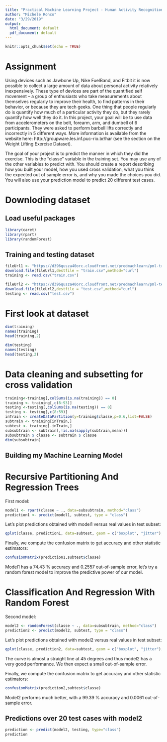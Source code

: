 ```yaml
---
title: "Practical Machine Learning Project - Human Activity Recognition"
author: "Michele Ronco"
date: "3/29/2019"
output:
  html_document: default
  pdf_document: default
---
```


```r
knitr::opts_chunk$set(echo = TRUE)
```

# Assignment 


Using devices such as Jawbone Up, Nike FuelBand, and Fitbit it is now possible to collect a large amount of data about personal activity relatively inexpensively. These type of devices are part of the quantified self movement – a group of enthusiasts who take measurements about themselves regularly to improve their health, to find patterns in their behavior, or because they are tech geeks. One thing that people regularly do is quantify how much of a particular activity they do, but they rarely quantify how well they do it. In this project, your goal will be to use data from accelerometers on the belt, forearm, arm, and dumbell of 6 participants. They were asked to perform barbell lifts correctly and incorrectly in 5 different ways. More information is available from the website here: http://groupware.les.inf.puc-rio.br/har (see the section on the Weight Lifting Exercise Dataset).

The goal of your project is to predict the manner in which they did the exercise. This is the "classe" variable in the training set. You may use any of the other variables to predict with. You should create a report describing how you built your model, how you used cross validation, what you think the expected out of sample error is, and why you made the choices you did. You will also use your prediction model to predict 20 different test cases.

# Downloding dataset

## Load useful packages


```r
library(caret)
library(rpart)
library(randomForest)
```

## Training and testing dataset 

```r
fileUrl1 <- "https://d396qusza40orc.cloudfront.net/predmachlearn/pml-training.csv"
download.file(fileUrl1,destfile = "train.csv",method="curl")
training <- read.csv("train.csv")

fileUrl2 <- "https://d396qusza40orc.cloudfront.net/predmachlearn/pml-testing.csv"
download.file(fileUrl2,destfile = "test.csv",method="curl")
testing <- read.csv("test.csv")
```

# First look at dataset 


```r
dim(training)
names(training)
head(training,2)

dim(testing)
names(testing)
head(testing,2)
```

# Data cleaning and subsetting for cross validation 

```r
training<-training[,colSums(is.na(training)) == 0]
training <- training[,c(8:93)]
testing <-testing[,colSums(is.na(testing)) == 0]
testing <- testing[,c(8:59)]
inTrain <- createDataPartition(y=training$classe,p=0.6,list=FALSE)
subtrain <- training[inTrain,]
subtest <- training[-inTrain,]
subsubtrain <- subtrain[,!is.na(sapply(subtrain,mean))]
subsubtrain $ classe <- subtrain $ classe
dim(subsubtrain)
```

## Building my Machine Learning Model 

# Recursive Partitioning And Regression Trees

First model:

```r
model1 <- rpart(classe ~ ., data=subsubtrain, method="class")
prediction1 <- predict(model1, subtest, type = "class")
```

Let's plot predictions obtained with model1 versus real values in test subset: 

```r
qplot(classe, prediction1, data=subtest, geom = c("boxplot", "jitter"), main = "predicted vs. observed in validation data", xlab = "Observed Classe", ylab = "Predicted Classe")
```

Finally, we compute the confusion matrix to get accuracy and other statistic estimators:

```r
confusionMatrix(prediction1,subtest$classe)
```

Model1 has a 74.43 % accuracy and 0.2557 out-of-sample error, let's try a random forest model to improve the predictive power of our model. 

# Classification And Regression With Random Forest

Second model: 

```r
model2 <- randomForest(classe ~ ., data=subsubtrain, method="class")
prediction2 <- predict(model2, subtest, type = "class")
```

Let's plot predictions obtained with model2 versus real values in test subset: 

```r
qplot(classe, prediction2, data=subtest, geom = c("boxplot", "jitter"), main = "predicted vs. observed in validation data", xlab = "Observed Classe", ylab = "Predicted Classe")
```

The curve is almost a straight line at 45 degrees and thus model2 has a very good performance. We then expect a small out-of-sample error. 

Finally, we compute the confusion matrix to get accuracy and other statistic estimators:

```r
confusionMatrix(prediction2,subtest$classe)
```

Model2 performs much better, with a 99.39 % accuracy and 0.0061 out-of-sample error. 

## Predictions over 20 test cases with model2

```r
prediction <- predict(model2, testing, type="class")
prediction
```



